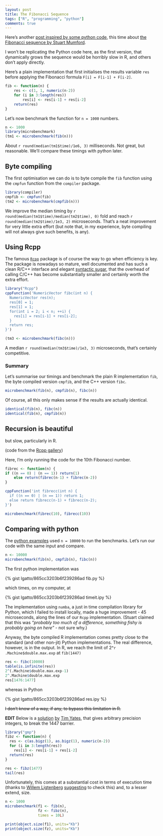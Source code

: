 ```yaml
---
layout: post
title: The Fibonacci Sequence
tags: ["R", "programming", "python"]
comments: true
---
```


Here's another
[post inspired by some python code](http://lgatto.github.io/curse-dimensionality/),
this time about
[the Fibonacci sequence by Stuart Mumford](http://www.stuartmumford.uk/blog/the-fibonacci-sequence.html).

I won't be replicating the Python code here, as the first version,
that dynamically grows the sequence would be horribly slow in R, and
others don't apply directly. 

Here's a plain implementation that first initialises the results
variable `res` before applying the Fibonacci formula `F[i] = F[i-1] + F[i-2]`.

```r
fib <- function(n) {
    res <- c(1, 1, numeric(n-2))
    for (i in 3:length(res))
        res[i] <- res[i-1] + res[i-2]
    return(res)
}
```
Let's now benchmark the function for `n = 1000` numbers.

```r
n <- 1000
library(microbenchmark)
(tm1 <- microbenchmark(fib(n)))
```

About `r round(median(tm1$time)/1e6, 3)` milliseconds. Not great, but
reasonable. We'll compare these timings with python later.

## Byte compiling

The first optimisation we can do is to byte compile the `fib` function
using the `cmpfun` function from the `compiler` package.

```r
library(compiler)
cmpfib <- cmpfun(fib)
(tm2 <- microbenchmark(cmpfib(n)))
```

We improve the median timing by `r round(median(tm1$time)/median(tm2$time), 0)`
fold and reach `r round(median(tm2$time)/1e3, 2)` microseconds.
That's a neat improvement for very little extra effort (but note
that, in my experience, byte compiling will not always give such
benefits, is any).

## Using Rcpp

The famous [`Rcpp`](http://rcpp.org/) package is of course the way to
go when efficiency is key. The package is nowadays so mature, well
documented and has such a clean R/C++ interface and elegant
[syntactic sugar](https://cran.r-project.org/web/packages/Rcpp/vignettes/Rcpp-sugar.pdf),
that the overhead of calling C/C++ has become substantially smaller
and certainly worth the extra effort.


```r
library("Rcpp")
cppFunction('NumericVector fibc(int n) {
  NumericVector res(n);
  res[0] = 1;
  res[1] = 1;
  for(int i = 2; i < n; ++i) {
    res[i] = res[i-1] + res[i-2];
  }
  return res;
}')
```

```r
(tm3 <- microbenchmark(fibc(n)))
```

A median `r round(median(tm3$time)/1e3, 3)` microseconds, that's
certainly competitive.

### Summary

Let's summarise our timings and benchmark the plain R implementation
`fib`, the byte compiled version `cmpfib`, and the C++ version `fibc`.

```r
microbenchmark(fib(n), cmpfib(n), fibc(n))
```

Of course, all this only makes sense if the results are actually
identical.

```r
identical(fib(n), fibc(n))
identical(fib(n), cmpfib(n))
```
## Recursion is beautiful

but slow, particularly in R.

(code from the [Rcpp gallery](http://gallery.rcpp.org/articles/fibonacci-sequence/))

Here, I'm only running the code for the 10th Fibonacci number.

```r
fibrec <- function(n) {
if ((n == 0) | (n == 1)) return(1)
    else return(fibrec(n-1) + fibrec(n-2))
}
```

```r
cppFunction('int fibrecc(int n) {
  if ((n == 0) | (n == 1)) return 1;
  else return fibrecc(n-1) + fibrecc(n-2);
}')
```

```r
microbenchmark(fibrec(10), fibrecc(10))
```

## Comparing with python

The
[python examples](http://www.stuartmumford.uk/blog/the-fibonacci-sequence.html)
used `n = 10000` to run the benchmarks. Let's run our code with the
same input and compare.

```r
n <- 10000
microbenchmark(fib(n), cmpfib(n), fibc(n))
```

The first python implementation was

{% gist lgatto/865cc3203b6f239286ad fib.py %}

which times, on my computer, at

{% gist lgatto/865cc3203b6f239286ad timeit.ipy %}

The implementation using `numba`, a just in time compilation library
for Python, which I failed to install locally, made a huge
improvement - 45 microseconds, along the lines of our `Rcpp`
implementation. (Stuart claimed that this was *"probably too much of a
difference, something fishy is probably going on here"* - not sure
why.)

Anyway, the byte compiled R implementation comes pretty close to the
standard (and other non-jit) Python implementations. The real
difference, however, is in the output. In R, we reach the limit of
2^`r .Machine$double.max.exp` at `fib(1447)`

```r
res <- fibc(10000)
table(is.infinite(res))
2^(.Machine$double.max.exp-1)
2^.Machine$double.max.exp
res[1476:1477]
```

whereas in Python

{% gist lgatto/865cc3203b6f239286ad res.ipy %}

<s>I don't know of a way, if any, to bypass this limitation in R.</s>  

**EDIT** Below is a
[solution](https://gist.github.com/timyates/f2ef0637ed016085da80)
[by](https://twitter.com/lgatt0/status/658962314188730368)
[Tim Yates](https://twitter.com/tim_yates), that gives arbitrary
precision integers, to break the 1447 barrier.

```r
library("gmp")
fibz <- function(n) {
  res <- c(as.bigz(1), as.bigz(1), numeric(n-2))
  for (i in 3:length(res))
    res[i] <- res[i-1] + res[i-2]
  return(res)
}

res <- fibz(1477)
tail(res)
```

Unfortunately, this comes at a substantial cost in terms of execution
time (thanks to [Willem Ligtenberg](https://twitter.com/wligtenberg)
[suggesting](https://twitter.com/wligtenberg/status/659089707171762176)
to check this) and, to a lesser extend, size.

```r
n <- 1000
microbenchmark(f1 <- fib(n),
               fz <- fibz(n),
               times = 10L)
```

```r
print(object.size(f1), units="Kb")
print(object.size(fz), units="Kb")
```
